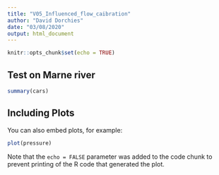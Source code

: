 ```yaml
---
title: "V05_Influenced_flow_caibration"
author: "David Dorchies"
date: "03/08/2020"
output: html_document
---
```


```r
knitr::opts_chunk$set(echo = TRUE)
```

## Test on Marne river


```r
summary(cars)
```

## Including Plots

You can also embed plots, for example:

```r
plot(pressure)
```

Note that the `echo = FALSE` parameter was added to the code chunk to prevent printing of the R code that generated the plot.
